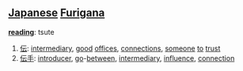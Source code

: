 == [[Japanese]] [[Furigana]] ==                                          

'''[[reading]]''': tsute

# [[伝]]: [[intermediary]], [[good]] [[offices]], [[connections]], [[someone]] [[to]] [[trust]]
# [[伝手]]: [[introducer]], [[go]]-[[between]], [[intermediary]], [[influence]], [[connection]]